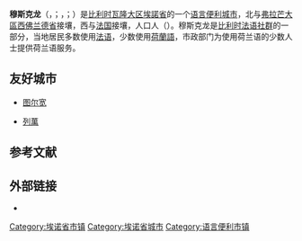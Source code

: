 {{noteTA|G1=比利时地名}}
{{Infobox Belgium municipality
|name             = 穆斯克龙
|native_name      = <small>{{native name|fr|Mouscron}}<br>{{native name|nl|Moeskroen}}<br>{{native name|pcd|Moucron}}</small>
|type             = {{BEL}}[[比利时城市列表|城市]]
|picture          = Mouscron, Grand-Place J5.jpg
|picture-legend   =
|map              = Mouscron Hainaut Belgium Map.svg
|map-legend       = 穆斯克龙在[[埃諾省|埃諾省]]的位置
|arms             = Blason ville be Mouscron.svg
|flag             = Drapeau ville be Mouscron.svg
|region           = {{BE-REG-WAL}}
|community        = {{BE-FR}}
|province         = {{BE-PROV-HT}}
|arrondissement   = [[图尔奈-穆斯克龙区|图尔奈-穆斯克龙区]]
|nis              = 54007
|pyramid-date     =
|0-19=
|20-64=
|65=
|foreigners=
|foreigners-date  =
|mayor            = Brigitte Aubert ([[人道主义民主中心党|CDH]])
|majority         =[[人道主义民主中心党|CDH]], [[革新运动|MR]]
|postal-codes     = 7700 - 7711 -7712
|telephone-area   = 056
|web              = [http://www.mouscron.be/ www.mouscron.be]
|coordinates      = {{coord|50|44|N|03|13|E|region:BE|display=inline,title}}
}}
'''穆斯克龙'''（{{lang-fr|Mouscron}}，{{IPA-fr|mukʁɔ̃}}；{{Lang-nl|Moeskroen}}，{{IPA-nl|muˈskrun|-|Nl-Moeskroen.ogg}}；{{lang-pcd|Moucron}}）是[[比利时|比利时]][[瓦隆大区|瓦隆大区]][[埃諾省|埃諾省]]的一个[[语言便利市镇|语言便利]][[比利时城市列表|城市]]，北与[[弗拉芒大區|弗拉芒大區]][[西佛兰德省|西佛兰德省]]接壤，西与[[法国|法国]]接壤，人口{{wikidata|property|normal+|P1082}}人（{{wikidata|qualifier|P1082|P585}}）。穆斯克龙是[[比利时法语社群|比利时法语社群]]的一部分，当地居民多数使用[[法语|法语]]，少数使用[[荷蘭語|荷蘭語]]，市政部门为使用荷兰语的少数人士提供荷兰语服务。

==友好城市==
* {{FRA}} [[图尔宽|图尔宽]]
* {{FRA}} [[列萬|列萬]]

== 参考文献 ==
{{Reflist}}

== 外部链接 ==
* {{Commons category-inline|Mouscron}}

{{埃诺省市镇}}
{{Authority control}}
{{DEFAULTSORT:Mouscron}}
[[Category:埃诺省市镇|Category:埃诺省市镇]]
[[Category:埃诺省城市|Category:埃诺省城市]]
[[Category:语言便利市镇|Category:语言便利市镇]]
{{Hainaut-geo-stub}}